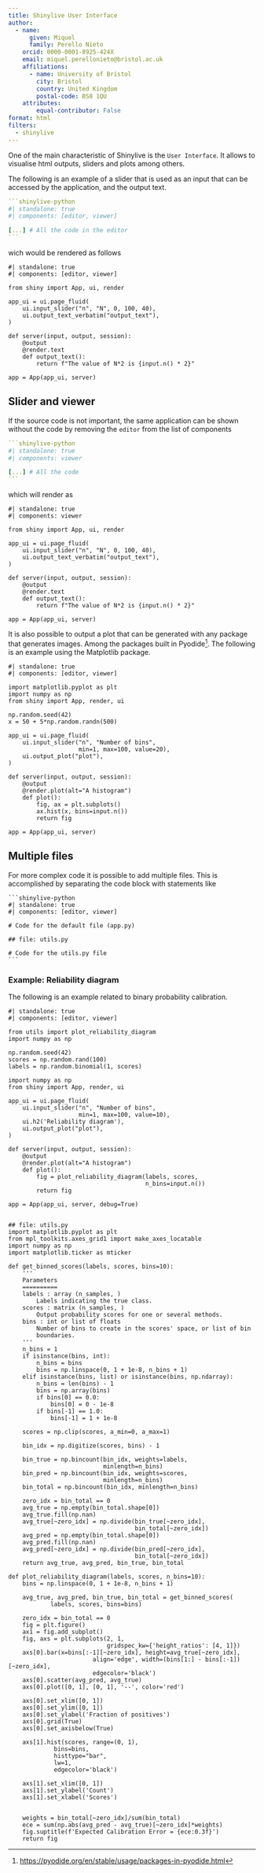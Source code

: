 ```yaml
---
title: Shinylive User Interface
author: 
  - name:
      given: Miquel
      family: Perello Nieto
    orcid: 0000-0001-8925-424X
    email: miquel.perellonieto@bristol.ac.uk
    affiliations:
      - name: University of Bristol
        city: Bristol
        country: United Kingdom
        postal-code: BS8 1QU
    attributes:
        equal-contributor: False
format: html
filters:
  - shinylive
---
```


One of the main characteristic of Shinylive is the `User Interface`. It allows
to visualise html outputs, sliders and plots among others.

The following is an example of a slider that is used as an input that can be
accessed by the application, and the output text.

````yaml
```shinylive-python
#| standalone: true
#| components: [editor, viewer]

[...] # All the code in the editor
```
````

wich would be rendered as follows


```shinylive-python
#| standalone: true
#| components: [editor, viewer]

from shiny import App, ui, render

app_ui = ui.page_fluid(
    ui.input_slider("n", "N", 0, 100, 40),
    ui.output_text_verbatim("output_text"),
)

def server(input, output, session):
    @output
    @render.text
    def output_text():
        return f"The value of N*2 is {input.n() * 2}"

app = App(app_ui, server)
```

## Slider and viewer

If the source code is not important, the same application can be shown without
the code by removing the `editor` from the list of components

````yaml
```shinylive-python
#| standalone: true
#| components: viewer

[...] # All the code
```
````

which will render as

```shinylive-python
#| standalone: true
#| components: viewer

from shiny import App, ui, render

app_ui = ui.page_fluid(
    ui.input_slider("n", "N", 0, 100, 40),
    ui.output_text_verbatim("output_text"),
)

def server(input, output, session):
    @output
    @render.text
    def output_text():
        return f"The value of N*2 is {input.n() * 2}"

app = App(app_ui, server)
```

It is also possible to output a plot that can be generated with any package
that generates images. Among the packages built in Pyodide[^1]. The following is
an example using the Matplotlib package.

[^1]: [https://pyodide.org/en/stable/usage/packages-in-pyodide.html](https://pyodide.org/en/stable/usage/packages-in-pyodide.html)

```shinylive-python
#| standalone: true
#| components: [editor, viewer]

import matplotlib.pyplot as plt
import numpy as np
from shiny import App, render, ui

np.random.seed(42)
x = 50 + 5*np.random.randn(500)

app_ui = ui.page_fluid(
    ui.input_slider("n", "Number of bins", 
                    min=1, max=100, value=20),
    ui.output_plot("plot"),
)

def server(input, output, session):
    @output
    @render.plot(alt="A histogram")
    def plot():
        fig, ax = plt.subplots()
        ax.hist(x, bins=input.n())
        return fig

app = App(app_ui, server)
```

## Multiple files

For more complex code it is possible to add multiple files. This is accomplished
by separating the code block with statements like

````yalm
```shinylive-python
#| standalone: true
#| components: [editor, viewer]

# Code for the default file (app.py)

## file: utils.py

# Code for the utils.py file
```
````

### Example: Reliability diagram

The following is an example related to binary probability calibration.


```shinylive-python
#| standalone: true
#| components: [editor, viewer]

from utils import plot_reliability_diagram
import numpy as np

np.random.seed(42)
scores = np.random.rand(100)
labels = np.random.binomial(1, scores)

import numpy as np
from shiny import App, render, ui

app_ui = ui.page_fluid(
    ui.input_slider("n", "Number of bins", 
                    min=1, max=100, value=10),
    ui.h2('Reliability diagram'),
    ui.output_plot("plot"),
)

def server(input, output, session):
    @output
    @render.plot(alt="A histogram")
    def plot():
        fig = plot_reliability_diagram(labels, scores,
                                       n_bins=input.n())
        return fig

app = App(app_ui, server, debug=True)


## file: utils.py
import matplotlib.pyplot as plt
from mpl_toolkits.axes_grid1 import make_axes_locatable
import numpy as np
import matplotlib.ticker as mticker

def get_binned_scores(labels, scores, bins=10):
    '''
    Parameters
    ==========
    labels : array (n_samples, )
        Labels indicating the true class.
    scores : matrix (n_samples, )
        Output probability scores for one or several methods.
    bins : int or list of floats
        Number of bins to create in the scores' space, or list of bin
        boundaries.
    '''
    n_bins = 1
    if isinstance(bins, int):
        n_bins = bins
        bins = np.linspace(0, 1 + 1e-8, n_bins + 1)
    elif isinstance(bins, list) or isinstance(bins, np.ndarray):
        n_bins = len(bins) - 1
        bins = np.array(bins)
        if bins[0] == 0.0:
            bins[0] = 0 - 1e-8
        if bins[-1] == 1.0:
            bins[-1] = 1 + 1e-8

    scores = np.clip(scores, a_min=0, a_max=1)

    bin_idx = np.digitize(scores, bins) - 1

    bin_true = np.bincount(bin_idx, weights=labels,
                           minlength=n_bins)
    bin_pred = np.bincount(bin_idx, weights=scores,
                           minlength=n_bins)
    bin_total = np.bincount(bin_idx, minlength=n_bins)

    zero_idx = bin_total == 0
    avg_true = np.empty(bin_total.shape[0])
    avg_true.fill(np.nan)
    avg_true[~zero_idx] = np.divide(bin_true[~zero_idx],
                                    bin_total[~zero_idx])
    avg_pred = np.empty(bin_total.shape[0])
    avg_pred.fill(np.nan)
    avg_pred[~zero_idx] = np.divide(bin_pred[~zero_idx],
                                    bin_total[~zero_idx])
    return avg_true, avg_pred, bin_true, bin_total
    
def plot_reliability_diagram(labels, scores, n_bins=10):
    bins = np.linspace(0, 1 + 1e-8, n_bins + 1)

    avg_true, avg_pred, bin_true, bin_total = get_binned_scores(
            labels, scores, bins=bins)

    zero_idx = bin_total == 0
    fig = plt.figure()
    ax1 = fig.add_subplot()
    fig, axs = plt.subplots(2, 1,
                            gridspec_kw={'height_ratios': [4, 1]})
    axs[0].bar(x=bins[:-1][~zero_idx], height=avg_true[~zero_idx],
                        align='edge', width=(bins[1:] - bins[:-1])[~zero_idx],
                        edgecolor='black')
    axs[0].scatter(avg_pred, avg_true)
    axs[0].plot([0, 1], [0, 1], '--', color='red')

    axs[0].set_xlim([0, 1])
    axs[0].set_ylim([0, 1])
    axs[0].set_ylabel('Fraction of positives')
    axs[0].grid(True)
    axs[0].set_axisbelow(True)

    axs[1].hist(scores, range=(0, 1),
             bins=bins,
             histtype="bar",
             lw=1,
             edgecolor='black')

    axs[1].set_xlim([0, 1])
    axs[1].set_ylabel('Count')
    axs[1].set_xlabel('Scores')


    weights = bin_total[~zero_idx]/sum(bin_total)
    ece = sum(np.abs(avg_pred - avg_true)[~zero_idx]*weights)
    fig.suptitle(f'Expected Calibration Error = {ece:0.3f}')
    return fig
```
